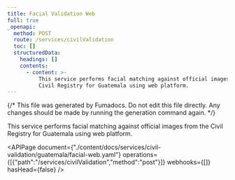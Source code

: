 ```yaml
---
title: Facial Validation Web
full: true
_openapi:
  method: POST
  route: /services/civilValidation
  toc: []
  structuredData:
    headings: []
    contents:
      - content: >-
          This service performs facial matching against official images from the
          Civil Registry for Guatemala using web platform.
---
```


{/* This file was generated by Fumadocs. Do not edit this file directly. Any changes should be made by running the generation command again. */}

This service performs facial matching against official images from the Civil Registry for Guatemala using web platform.

<APIPage document={"./content/docs/services/civil-validation/guatemala/facial-web.yaml"} operations={[{"path":"/services/civilValidation","method":"post"}]} webhooks={[]} hasHead={false} />